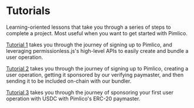 # Tutorials

Learning-oriented lessons that take you through a series of steps to complete a project. Most useful when you want to get started with Pimlico.

[Tutorial 1](/permissionless/tutorial/tutorial-1) takes you through the journey of signing up to Pimlico, and leveraging permissionless.js's high-level APIs to easily create and bundle a user operation.

[Tutorial 2](/permissionless/tutorial/tutorial-2) takes you through the journey of signing up to Pimlico, creating a user operation, getting it sponsored by our verifying paymaster, and then sending it to be included on-chain with our bundler.

[Tutorial 3](/permissionless/tutorial/tutorial-3) takes you through the journey of sponsoring your first user operation with USDC with Pimlico's ERC-20 paymaster.